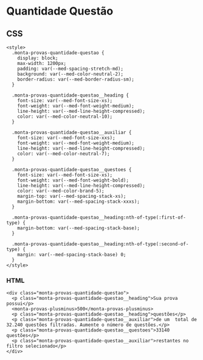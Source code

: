 
<Meta title="Components/Team/Monta provas/Quantidade Questão/Usage" />

# Quantidade Questão


## CSS

```
<style>
  .monta-provas-quantidade-questao {
    display: block;
    max-width: 1200px;
    padding: var(--med-spacing-stretch-md);
    background: var(--med-color-neutral-2);
    border-radius: var(--med-border-radius-sm);
  }

  .monta-provas-quantidade-questao__heading {
    font-size: var(--med-font-size-xs);
    font-weight: var(--med-font-weight-medium);
    line-height: var(--med-line-height-compressed);
    color: var(--med-color-neutral-10);
  }

  .monta-provas-quantidade-questao__auxiliar {
    font-size: var(--med-font-size-xxs);
    font-weight: var(--med-font-weight-medium);
    line-height: var(--med-line-height-compressed);
    color: var(--med-color-neutral-7);
  }

  .monta-provas-quantidade-questao__questoes {
    font-size: var(--med-font-size-xs);
    font-weight: var(--med-font-weight-bold);
    line-height: var(--med-line-height-compressed);
    color: var(--med-color-brand-5);
    margin-top: var(--med-spacing-stack-xs);
    margin-bottom: var(--med-spacing-stack-xxxs);
  }

  .monta-provas-quantidade-questao__heading:nth-of-type(:first-of-type) {
    margin-bottom: var(--med-spacing-stack-base);
  }

  .monta-provas-quantidade-questao__heading:nth-of-type(:second-of-type) {
    margin: var(--med-spacing-stack-base) 0;
  }
</style>
```

### HTML

```
<div class="monta-provas-quantidade-questao">
  <p class="monta-provas-quantidade-questao__heading">Sua prova possui</p>
  <monta-provas-plusminus>500</monta-provas-plusminus>
  <p class="monta-provas-quantidade-questao__heading">questões</p>
  <p class="monta-provas-quantidade-questao__auxiliar">de um  total de 32.240 questões filtradas. Aumente o número de questões.</p>
  <p class="monta-provas-quantidade-questao__questoes">33140 questões</p>
  <p class="monta-provas-quantidade-questao__auxiliar">restantes no filtro selecionado</p>
</div>
```


